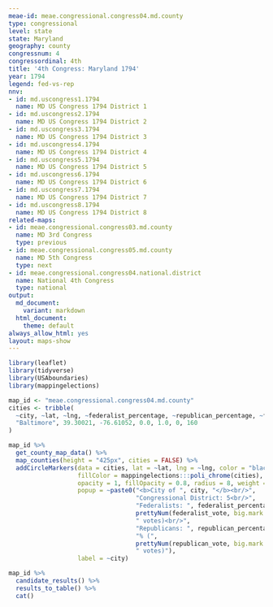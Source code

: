 ```yaml
---
meae-id: meae.congressional.congress04.md.county
type: congressional
level: state
state: Maryland
geography: county
congressnum: 4
congressordinal: 4th
title: '4th Congress: Maryland 1794'
year: 1794
legend: fed-vs-rep
nnv:
- id: md.uscongress1.1794
  name: MD US Congress 1794 District 1
- id: md.uscongress2.1794
  name: MD US Congress 1794 District 2
- id: md.uscongress3.1794
  name: MD US Congress 1794 District 3
- id: md.uscongress4.1794
  name: MD US Congress 1794 District 4
- id: md.uscongress5.1794
  name: MD US Congress 1794 District 5
- id: md.uscongress6.1794
  name: MD US Congress 1794 District 6
- id: md.uscongress7.1794
  name: MD US Congress 1794 District 7
- id: md.uscongress8.1794
  name: MD US Congress 1794 District 8
related-maps:
- id: meae.congressional.congress03.md.county
  name: MD 3rd Congress
  type: previous
- id: meae.congressional.congress05.md.county
  name: MD 5th Congress
  type: next
- id: meae.congressional.congress04.national.district
  name: National 4th Congress
  type: national
output:
  md_document:
    variant: markdown
  html_document:
    theme: default
always_allow_html: yes
layout: maps-show
---
```


```r
library(leaflet)
library(tidyverse)
library(USAboundaries)
library(mappingelections)

map_id <- "meae.congressional.congress04.md.county"
cities <- tribble(
  ~city, ~lat, ~lng, ~federalist_percentage, ~republican_percentage, ~federalist_vote, ~republican_vote,
  "Baltimore", 39.30021, -76.61052, 0.0, 1.0, 0, 160
)
```

<div class="map">

```r
map_id %>%
  get_county_map_data() %>%
  map_counties(height = "425px", cities = FALSE) %>% 
  addCircleMarkers(data = cities, lat = ~lat, lng = ~lng, color = "black",
                   fillColor = mappingelections:::poli_chrome(cities),
                   opacity = 1, fillOpacity = 0.8, radius = 8, weight = 3,
                   popup = ~paste0("<b>City of ", city, "</b><br/>",
                                   "Congressional District: 5<br/>",
                                   "Federalists: ", federalist_percentage * 100, "% (", 
                                   prettyNum(federalist_vote, big.mark = ","), 
                                   " votes)<br/>",
                                   "Republicans: ", republican_percentage * 100,
                                   "% (", 
                                   prettyNum(republican_vote, big.mark = ","),
                                   " votes)"),
                   label = ~city) 
```

</div>

<div class="results-table">

```r
map_id %>%
  candidate_results() %>%
  results_to_table() %>%
  cat()
```

</div>
